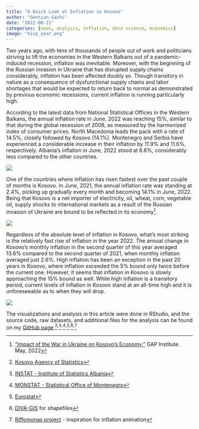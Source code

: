 ```yaml
---
title: "A Quick Look at Inflation in Kosovo"
author: "Gentian Gashi"
date: "2022-08-21"
categories: [news, analysis, inflation, data science, economics]
image: "hicp_year.png"
---
```


Two years ago, with tens of thousands of people out of work and politicians striving to lift the economies in the Western Balkans out of a pandemic-induced recession, inflation was inevitable. Moreover, with the beginning of the Russian invasion in Ukraine that has disrupted supply chains considerably, inflation has been affected doubly so. Though transitory in nature as a consequence of dysfunctional supply chains and labor shortages that would be expected to return back to normal as demonstrated by previous economic recessions, current inflation is running particularly high.

According to the latest data from National Statistical Offices in the Western Balkans, the annual inflation rate in June, 2022 was reaching 15%, similar to that during the global recession of 2008, as measured by the harmonized index of consumer prices. North Macedonia leads the pack with a rate of 14.5%, closely followed by Kosovo (14.1%). Montenegro and Serbia have experienced a considerable increase in their inflation by 11.9% and 11.6%, respectively. Albania's inflation in June, 2022 stood at 6.6%, considerably less compared to the other countries.

![](hicp_map.png)

One of the countries where inflation has risen fastest over the past couple of months is Kosovo. In June, 2021, the annual inflation rate was standing at 2.4%, picking up gradually every month and becoming 14.1% in June, 2022. Being that Kosovo is a net importer of electricity, oil, wheat, corn, vegetable oil, supply shocks to international markets as a result of the Russian invasion of Ukraine are bound to be reflected in its economy[^1].

[^1]: ["Impact of the War in Ukraine on Kosovo's Economy,"](https://www.institutigap.org/documents/20407_Impact%20of%20the%20war%20in%20Ukraine%20on%20Kosovos%20Economy.pdf) GAP Institute. May, 2022

![](hicp_year.png)

Regardless of the absolute level of inflation in Kosovo, what's most striking is the relatively fast rise of inflation in the year 2022. The annual change in Kosovo's monthly inflation in the second quarter of this year averaged 13.6% compared to the second quarter of 2021, when monthly inflation averaged just 2.6%. High inflation has been an exception in the past 20 years in Kosovo, where inflation exceeded the 5% bound only twice before the current one. However, it seems that inflation in Kosovo is slowly approaching the 15% bound as well. While high inflation is a transitory period, current levels of inflation in Kosovo stand at an all-time high and it is unforeseeable as to when they will drop.

![](climate_spiral4.gif)

The visualizations and analysis in this article were done in RStudio, and the source code, raw datasets, and additional files for the analysis can be found on my [GitHub page](https://github.com/gentiang/inflation_analysis).[^2]^,^[^3]^,^[^4]^,^[^5]^,^[^6]^,^[^7]

[^2]: [Kosovo Agency of Statistics](https://askdata.rks-gov.net/pxweb/en/ASKdata/ASKdata__Prices__Consumer%20Price%20Index__Monthly%20indicators/)

[^3]: [INSTAT - Institute of Statistics Albania](http://www.instat.gov.al/en/themes/prices/harmonized-index-of-consumer-price/)

[^4]: [MONSTAT - Statistical Office of Montenegro](https://www.monstat.org/eng/page.php?id=27&pageid=27)

[^5]: [Eurostat](https://ec.europa.eu/eurostat/databrowser/bookmark/5694c875-65bb-45df-9c2f-1e369a029881?lang=en)

[^6]: [DIVA-GIS](https://www.diva-gis.org/) for shapefiles

[^7]: [Riffomonas project](https://www.youtube.com/c/RiffomonasProject) - inspiration for inflation animation
